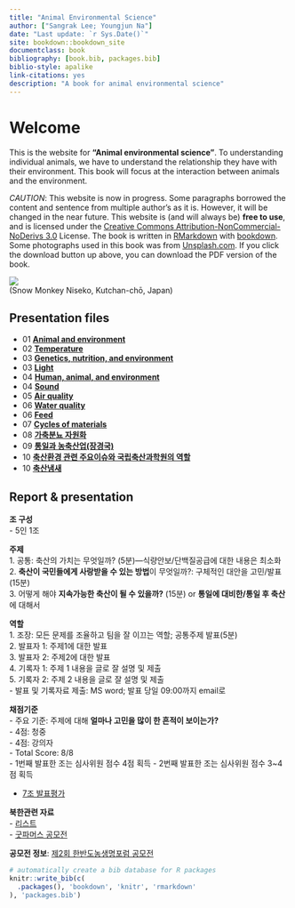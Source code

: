```yaml
---
title: "Animal Environmental Science"
author: ["Sangrak Lee; Youngjun Na"]
date: "Last update: `r Sys.Date()`"
site: bookdown::bookdown_site
documentclass: book
bibliography: [book.bib, packages.bib]
biblio-style: apalike
link-citations: yes
description: "A book for animal environmental science"
---
```

# Welcome {-}  

This is the website for **"Animal environmental science"**. To understanding individual animals, we have to understand the relationship they have with their environment. This book will focus at the interaction between animals and the environment.        

_CAUTION_: This website is now in progress. Some paragraphs borrowed the content and sentence from multiple author's as it is. However, it will be changed in the near future. This website is (and will always be) __free to use__, and is licensed under the [Creative Commons Attribution-NonCommercial-NoDerivs 3.0](http://creativecommons.org/licenses/by-nc-nd/3.0/us/) License. The book is written in [RMarkdown](https://rmarkdown.rstudio.com) with [bookdown](https://bookdown.org). Some photographs used in this book was from [Unsplash.com](https://unsplash.com/). If you click the download button up above, you can download the PDF version of the book.

![](figures/monkey.jpeg)  
(Snow Monkey Niseko, Kutchan-chō, Japan)

## Presentation files  
- 01 **[Animal and environment](https://youngjunna.github.io/aes/02-AnimalandEnvironment)**  
- 02 **[Temperature](https://youngjunna.github.io/aes/03-Temperature)**  
- 03 **[Genetics, nutrition, and environment](https://github.com/YoungjunNa/2019-animal-nutrition-and-the-environment/raw/master/03%E1%84%8C%E1%85%AE%E1%84%8E%E1%85%A1-%E1%84%83%E1%85%A9%E1%86%BC%E1%84%86%E1%85%AE%E1%86%AF%E1%84%92%E1%85%AA%E1%86%AB%E1%84%80%E1%85%A7%E1%86%BC%E1%84%92%E1%85%A1%E1%86%A8.pdf)**  
- 03 **[Light](https://youngjunna.github.io/aes/04-Light)**  
- 04 **[Human, animal, and environment](https://github.com/YoungjunNa/aes/raw/master/04-aes.pdf)**  
- 04 **[Sound](https://youngjunna.github.io/aes/05-Sound)**  
- 05 **[Air quality](https://youngjunna.github.io/aes/06-AirQuality)**  
- 06 **[Water quality](https://youngjunna.github.io/aes/07-WaterQuality)**  
- 06 **[Feed](https://youngjunna.github.io/aes/08-ByProducts)**  
- 07 **[Cycles of materials](https://youngjunna.github.io/aes/09-CyclesOfMaterials)**  
- 08 **[가축분뇨 자원화](https://drive.google.com/file/d/1zayyDJWH9KQ0vKPsu2tNeH75u-USbIFv/view?usp=sharing)**  
- 09 **[통일과 농축산업(장경국)](https://github.com/YoungjunNa/aes/blob/master/190509-%E1%84%8C%E1%85%A1%E1%86%BC%E1%84%80%E1%85%A7%E1%86%BC%E1%84%80%E1%85%AE%E1%86%A8-PositiveSumGame%20%E1%84%90%E1%85%A9%E1%86%BC%E1%84%8B%E1%85%B5%E1%86%AF%E1%84%80%E1%85%AA%20%E1%84%82%E1%85%A9%E1%86%BC%E1%84%8E%E1%85%AE%E1%86%A8%E1%84%89%E1%85%A1%E1%86%AB%E1%84%8B%E1%85%A5%E1%86%B8-%E1%84%80%E1%85%A5%E1%86%AB%E1%84%80%E1%85%AE%E1%86%A8%E1%84%83%E1%85%A2.pdf)**
- 10 **[축산환경 관련 주요이슈와 국립축산과학원의 역할](https://github.com/YoungjunNa/aes/blob/master/%EA%B1%B4%EA%B5%AD%EB%8C%80%20%ED%8A%B9%EA%B0%95-201906034-%EC%B6%95%EC%82%B0%ED%99%98%EA%B2%BD%EA%B3%BC%EC%9E%A5-%ED%95%9C%EA%B5%AD%EC%9D%98%20%EC%B6%95%EC%82%B0%ED%99%98%EA%B2%BD%20%EB%8F%99%ED%96%A5%C2%B7%EC%A0%95%EC%B1%85%20%EB%B0%8F%20%EC%97%B0%EA%B5%AC%EA%B3%84%ED%9A%8D-2-%ED%94%84%EB%A6%B0%ED%8A%B8.pdf)**  
- 10 **[축산냄새](https://drive.google.com/open?id=1Hze2tdsbKGxIF02kD9K_9p8RFX9vLFoE)**  

## Report & presentation

**조 구성**  
- 5인 1조

**주제**  
1. 공통: 축산의 가치는 무엇일까? (5분)—식량안보/단백질공급에 대한 내용은 최소화  
2. **축산이 국민들에게 사랑받을 수 있는 방법**이 무엇일까?: 구체적인 대안을 고민/발표(15분)  
3. 어떻게 해야 **지속가능한 축산이 될 수 있을까?** (15분) or **통일에 대비한/통일 후 축산**에 대해서  

**역할**  
1. 조장: 모든 문제를 조율하고 팀을 잘 이끄는 역할; 공통주제 발표(5분)  
2. 발표자 1: 주제1에 대한 발표  
3. 발표자 2: 주제2에 대한 발표  
4. 기록자 1: 주제 1 내용을 글로 잘 설명 및 제출  
5. 기록자 2: 주제 2 내용을 글로 잘 설명 및 제출  
- 발표 및 기록자료 제출: MS word; 발표 당일 09:00까지 email로

**채점기준**  
- 주요 기준: 주제에 대해 **얼마나 고민을 많이 한 흔적이 보이는가?**  
- 4점: 청중  
- 4점: 강의자  
- Total Score: 8/8  
- 1번째 발표한 조는 심사위원 점수 4점 획득
- 2번째 발표한 조는 심사위원 점수 3~4점 획득  

- [7조 발표평가](https://forms.gle/5HUJvkByVpygFUjPA)  

**북한관련 자료**  
- [리스트](https://github.com/YoungjunNa/aes/blob/master/NK.pdf)  
- [굿파머스 공모전](http://www.good-farmers.org/single-post/2018/06/11/%EA%B5%BF%ED%8C%8C%EB%A8%B8%EC%8A%A4-%EC%A0%9C1%ED%9A%8C-%ED%95%9C%EB%B0%98%EB%8F%84%EB%86%8D%EC%83%9D%EB%AA%85-%EA%B3%B5%EB%AA%A8%EC%A0%84-%EC%88%98%EC%83%81%EC%9E%91)  
  
**공모전 정보**: [제2회 한반도농생명포럼 공모전](http://www.good-farmers.org/single-post/2018/03/21/%EC%A0%9C2%ED%9A%8C-%ED%95%9C%EB%B0%98%EB%8F%84%EB%86%8D%EC%83%9D%EB%AA%85%ED%8F%AC%EB%9F%BC-%EA%B3%B5%EB%AA%A8%EC%A0%84-%EC%95%88%EB%82%B4)


```r
# automatically create a bib database for R packages
knitr::write_bib(c(
  .packages(), 'bookdown', 'knitr', 'rmarkdown'
), 'packages.bib')
```
